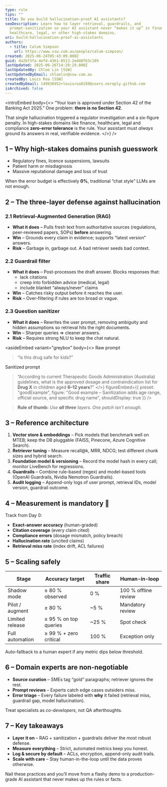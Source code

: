```yaml
---
type: rule
tips: ""
title: Do you build hallucination-proof AI assistants?
seoDescription: Learn how to layer retrieval, guardrails, and
  prompt-sanitization so your AI assistant never “makes it up” in finance,
  healthcare, legal, or other high-stakes domains.
uri: build-hallucination-proof-ai-assistants
authors:
  - title: Calum Simpson
    url: https://www.ssw.com.au/people/calum-simpson/
created: 2025-06-24T05:43:09.000Z
guid: da2bf3fa-4ef4-4361-8513-2ed48f63c189
lastUpdated: 2025-06-26T14:28:29.000Z
lastUpdatedBy: Chloe Lin [SSW]
lastUpdatedByEmail: chloelin@ssw.com.au
createdBy: Louis Roa [SSW]
createdByEmail: 149936952+louisroa8189@users.noreply.github.com
isArchived: false
---
```

<introEmbed
  body={<>
“Your loan is approved under Section 42 of the Banking Act 2025.”
One problem: **there is no Section 42**.

That single hallucination triggered a regulator investigation and a six-figure penalty. In high-stakes domains like finance, healthcare, legal and compliance **zero-error tolerance** is the rule. Your assistant must _always_ ground its answers in real, verifiable evidence.
  </>}
/>
## 1 – Why high-stakes domains punish guesswork

* Regulatory fines, licence suspensions, lawsuits
* Patient harm or misdiagnosis
* Massive reputational damage and loss of trust

When the error budget is effectively **0%**, traditional “chat style” LLMs are not enough.

## 2 – The three-layer defense against hallucination

### 2.1  Retrieval-Augmented Generation (RAG)

* **What it does** – Pulls fresh text from authoritative sources (regulations, peer-reviewed papers, SOPs) **before** answering.
* **Win** – Grounds every claim in evidence; supports “latest version” answers.
* **Risk** – Garbage in, garbage out. A bad retriever seeds bad context.

### 2.2  Guardrail filter

* **What it does** – Post-processes the draft answer. Blocks responses that:
  * lack citations
  * creep into forbidden advice (medical, legal)
  * include blanket “always/never” claims
* **Win** – Catches risky output before it reaches the user.
* **Risk** – Over-filtering if rules are too broad or vague.

### 2.3  Question sanitizer

* **What it does** – Rewrites the user prompt, removing ambiguity and hidden assumptions so retrieval hits the right documents.
* **Win** – Sharper queries ⇒ cleaner answers.
* **Risk** – Requires strong NLU to keep the chat natural.

<asideEmbed
  variant="greybox"
  body={<>
    Raw prompt
> “Is this drug safe for kids?”

Sanitized prompt
> “According to current Therapeutic Goods Administration (Australia) guidelines, what is the approved dosage and contraindication list for **Drug X** in children aged **6–12 years**?”
  </>}
  figureEmbed={{
    preset: "goodExample",
    figure: "Good example – Sanitization adds age range, official source, and specific drug name",
    shouldDisplay: true
  }}
/>

> **Rule of thumb:** _Use **all three** layers. One patch isn’t enough._

## 3 – Reference architecture

1. **Vector store & embeddings** – Pick models that benchmark well on MTEB; keep the DB pluggable (FAISS, Pinecone, Azure Cognitive Search).
2. **Retriever tuning** – Measure recall@k, MRR, NDCG; test different chunk sizes and hybrid search.
3. **Foundation model & versioning** – Record the model hash in every call; monitor LiveBench for regressions.
4. **Guardrails** – Combine rule-based (regex) and model-based tools (OpenAI Guardrails, Nvidia Nemotron Guardrails).
5. **Audit logging** – Append-only logs of user prompt, retrieval IDs, model version, guardrail outcome.

## 4 – Measurement is mandatory 🧪

Track from Day 0:

* **Exact-answer accuracy** (human-graded)
* **Citation coverage** (every claim cited)
* **Compliance errors** (dosage mismatch, policy breach)
* **Hallucination rate** (uncited claims)
* **Retrieval miss rate** (index drift, ACL failures)

## 5 – Scaling safely

| Stage | Accuracy target | Traffic share | Human-in-loop |
|-------|-----------------|--------------|---------------|
| Shadow mode | ≥ 80 % observed | 0 % | 100 % offline review |
| Pilot / augment | ≥ 80 % | ~5 % | Mandatory review |
| Limited release | ≥ 95 % on top queries | ~25 % | Spot check |
| Full automation | ≥ 99 % + zero critical | 100 % | Exception only |

Auto-fallback to a human expert if any metric dips below threshold.

## 6 – Domain experts are non-negotiable

* **Source curation** – SMEs tag “gold” paragraphs; retriever ignores the rest.
* **Prompt reviews** – Experts catch edge cases outsiders miss.
* **Error triage** – Every failure labeled with **why** it failed (retrieval miss, guardrail gap, model hallucination).

Treat specialists as _co-developers_, not QA afterthoughts.

## 7 – Key takeaways

* **Layer it on** – RAG + sanitization + guardrails deliver the most robust defense.
* **Measure everything** – Strict, automated metrics keep you honest.
* **Log & secure by default** – ACLs, encryption, append-only audit trails.
* **Scale with care** – Stay human-in-the-loop until the data proves otherwise.

Nail these practices and you’ll move from a flashy demo to a production-grade AI assistant that never makes up the rules or facts.
